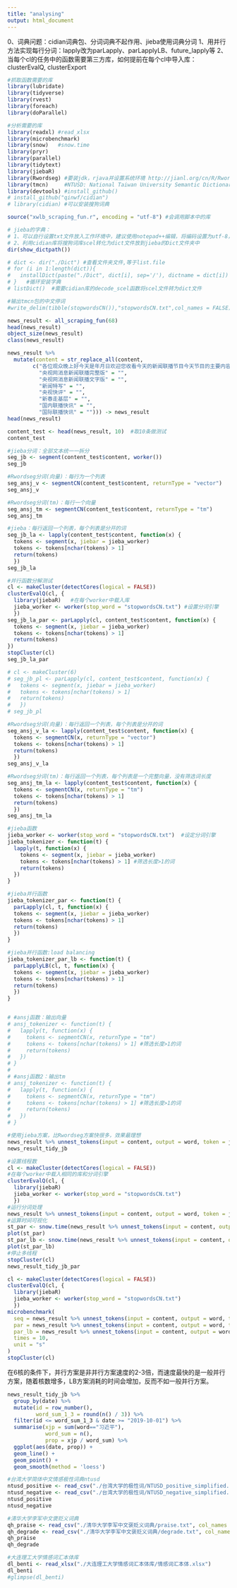 ---
title: "analysing"
output: html_document
---
0、词典问题：cidian词典包、分词词典不起作用、jieba使用词典分词
1、用并行方法实现每行分词：lapply改为parLapply、parLapplyLB、future_lapply等
2、当每个cl的任务中的函数需要第三方库，如何提前在每个cl中导入库：clusterEvalQ, clusterExport


```{r}
#抓取函数需要的库
library(lubridate)
library(tidyverse)
library(rvest)
library(foreach)
library(doParallel)

#分析需要的库
library(readxl) #read_xlsx
library(microbenchmark)
library(snow)   #snow.time
library(pryr)
library(parallel)
library(tidytext)
library(jiebaR)
library(Rwordseg) #要装jdk，rjava并设置系统环境 http://jianl.org/cn/R/Rwordseg.html
library(tmcn)     #NTUSD: National Taiwan University Semantic Dictionary 中文情感极性词典;stopwordsCN() 中文停用词
library(devtools) #install_github()
# install_github("qinwf/cidian") 
# library(cidian) #可以安装搜狗词典
```

```{r 调用网页抓取函数}
source("xwlb_scraping_fun.r", encoding = "utf-8") #会调用脚本中的库
```

```{r 安装搜狗字典优化分词，对jieba来说没有用}
# jieba的字典：
# 1、可以自行设置txt文件放入工作环境中，建议使用notepad++编辑，将编码设置为utf-8，另存为txt文件
# 2、利用cidian库将搜狗词库scel转化为dict文件放到jieba的Dict文件夹中
dir(show_dictpath()) 

# dict <- dir("./Dict") #查看文件夹文件,等于list.file
# for (i in 1:length(dict)){
#   installDict(paste("./Dict", dict[i], sep='/'), dictname = dict[i]) #Rwordseg的installDict函数
# }   #循环安装字典
# listDict()  #需要cidian库的decode_scel函数将scel文件转为dict文件

#输出tmcn包的中文停词
#write_delim(tibble(stopwordsCN()),"stopwordsCN.txt",col_names = FALSE) 
```

```{r 抓取网页}
news_result <- all_scraping_fun(68)
head(news_result)
object_size(news_result)
class(news_result)
```

```{r 内容初步清理}
news_result %>% 
  mutate(content = str_replace_all(content,
        c("各位观众晚上好今天是年月日欢迎您收看今天的新闻联播节目今天节目的主要内容有" = "",
          "央视网消息新闻联播完整版" = "",
          "央视网消息新闻联播文字版" = "",
          "新闻特写" = "",
          "央视快评" = "",
          "新春走基层" = "",
          "国内联播快讯" = "",
          "国际联播快讯" = ""))) -> news_result
head(news_result)
```

```{r 分词函数测试}
content_test <- head(news_result, 10)  #取10条做测试
content_test

#jieba分词：全部文本统一一拆分
seg_jb <- segment(content_test$content, worker())
seg_jb

#Rwordseg分词(向量)：每行为一个列表
seg_ansj_v <- segmentCN(content_test$content, returnType = "vector")
seg_ansj_v

#Rwordseg分词(tm)：每行一个向量
seg_ansj_tm <- segmentCN(content_test$content, returnType = "tm")
seg_ansj_tm
```


```{r 分词自定义函数测试}
#jieba：每行返回一个列表，每个列表是分开的词
seg_jb_la <- lapply(content_test$content, function(x) {
  tokens <- segment(x, jiebar = jieba_worker)
  tokens <- tokens[nchar(tokens) > 1]
  return(tokens)
  })
seg_jb_la

#并行函数分解测试
cl <- makeCluster(detectCores(logical = FALSE))
clusterEvalQ(cl, {
  library(jiebaR)   #在每个worker中载入库
  jieba_worker <- worker(stop_word = "stopwordsCN.txt") #设置分词引擎
  }) 
seg_jb_la_par <- parLapply(cl, content_test$content, function(x) {
  tokens <- segment(x, jiebar = jieba_worker)
  tokens <- tokens[nchar(tokens) > 1]
  return(tokens)
})
stopCluster(cl)
seg_jb_la_par

# cl <- makeCluster(6)
# seg_jb_pl <- parLapply(cl, content_test$content, function(x) {
#   tokens <- segment(x, jiebar = jieba_worker)
#   tokens <- tokens[nchar(tokens) > 1]
#   return(tokens)
#   })
# seg_jb_pl

#Rwordseg分词(向量)：每行返回一个列表，每个列表是分开的词
seg_ansj_v_la <- lapply(content_test$content, function(x) {
  tokens <- segmentCN(x, returnType = "vector")
  tokens <- tokens[nchar(tokens) > 1]
  return(tokens)
  })
seg_ansj_v_la

#Rwordseg分词(tm)：每行返回一个列表，每个列表是一个完整向量，没有筛选词长度
seg_ansj_tm_la <- lapply(content_test$content, function(x) {
  tokens <- segmentCN(x, returnType = "tm")
  tokens <- tokens[nchar(tokens) > 1]
  return(tokens)
  })
seg_ansj_tm_la
```


```{r 设定分词函数}
#jieba函数
jieba_worker <- worker(stop_word = "stopwordsCN.txt")  #设定分词引擎
jieba_tokenizer <- function(t) {
  lapply(t, function(x) {
    tokens <- segment(x, jiebar = jieba_worker)
    tokens <- tokens[nchar(tokens) > 1] #筛选长度>1的词
    return(tokens)
  })
}

#jieba并行函数
jieba_tokenizer_par <- function(t) {
  parLapply(cl, t, function(x) {
  tokens <- segment(x, jiebar = jieba_worker)
  tokens <- tokens[nchar(tokens) > 1]
  return(tokens)
  })
}

#jieba并行函数:load balancing
jieba_tokenizer_par_lb <- function(t) {
  parLapplyLB(cl, t, function(x) {
  tokens <- segment(x, jiebar = jieba_worker)
  tokens <- tokens[nchar(tokens) > 1]
  return(tokens)
  })
}


# #ansj函数：输出向量
# ansj_tokenizer <- function(t) {                      
#   lapply(t, function(x) {
#     tokens <- segmentCN(x, returnType = "tm")
#     tokens <- tokens[nchar(tokens) > 1] #筛选长度>1的词
#     return(tokens)
#   })
# }
# 
# #ansj函数2：输出tm
# ansj_tokenizer <- function(t) {                      
#   lapply(t, function(x) {
#     tokens <- segmentCN(x, returnType = "tm")
#     tokens <- tokens[nchar(tokens) > 1] #筛选长度>1的词
#     return(tokens)
#   })
# }
```


```{r 中文分词}
#使用jieba方案，比Rwordseg方案快很多，效果最理想
news_result %>% unnest_tokens(input = content, output = word, token = jieba_tokenizer) -> news_result_tidy_jb
news_result_tidy_jb
```


```{r 多线程测试}
#设置线程数
cl <- makeCluster(detectCores(logical = FALSE))
#在每个worker中载入相同的库和分词引擎
clusterEvalQ(cl, {
  library(jiebaR)
  jieba_worker <- worker(stop_word = "stopwordsCN.txt")
  })
#运行分词处理
news_result %>% unnest_tokens(input = content, output = word, token = jieba_tokenizer_par) -> news_result_tidy_jb_par
#运算时间可视化
st_par <- snow.time(news_result %>% unnest_tokens(input = content, output = word, token = jieba_tokenizer_par))
plot(st_par)
st_par_lb <- snow.time(news_result %>% unnest_tokens(input = content, output = word, token = jieba_tokenizer_par_lb))
plot(st_par_lb)
#停止多线程
stopCluster(cl)
news_result_tidy_jb_par
```


```{r 速度测试}
cl <- makeCluster(detectCores(logical = FALSE))
clusterEvalQ(cl, {
  library(jiebaR)
  jieba_worker <- worker(stop_word = "stopwordsCN.txt")
  }) 
microbenchmark(
  seq = news_result %>% unnest_tokens(input = content, output = word, token = jieba_tokenizer),
  par = news_result %>% unnest_tokens(input = content, output = word, token = jieba_tokenizer_par),
  par_lb = news_result %>% unnest_tokens(input = content, output = word, token = jieba_tokenizer_par_lb),
  times = 10,
  unit = "s"
)
stopCluster(cl)
```
在6核的条件下，并行方案是非并行方案速度的2-3倍，而速度最快的是一般并行方案，随着核数增多，LB方案消耗的时间会增加，反而不如一般并行方案。

```{r 进一步处理文本数据, fig.width=20, fig.height=10}
news_result_tidy_jb %>% 
  group_by(date) %>% 
  mutate(id = row_number(),
         word_sum_1_3 = round(n() / 3)) %>% 
  filter(id <= word_sum_1_3 & date >= "2019-10-01") %>% 
  summarise(xjp = sum(word=="习近平"),
            word_sum = n(),
            prop = xjp / word_sum) %>% 
  ggplot(aes(date, prop)) +
  geom_line() +
  geom_point() +
  geom_smooth(method = 'loess')
```

```{r 导入情绪词典}
#台湾大学简体中文情感极性词典ntusd
ntusd_positive <- read_csv("./台湾大学的极性词/NTUSD_positive_simplified.txt", col_names = FALSE)
ntusd_negative <- read_csv("./台湾大学的极性词/NTUSD_negative_simplified.txt", col_names = FALSE)
ntusd_positive
ntusd_negative

#清华大学李军中文褒贬义词典
qh_praise <- read_csv("./清华大学李军中文褒贬义词典/praise.txt", col_names = FALSE)
qh_degrade <- read_csv("./清华大学李军中文褒贬义词典/degrade.txt", col_names = FALSE)
qh_praise
qh_degrade

#大连理工大学情感词汇本体库
dl_benti <- read_xlsx("./大连理工大学情感词汇本体库/情感词汇本体.xlsx")
dl_benti
#glimpse(dl_benti)
```

